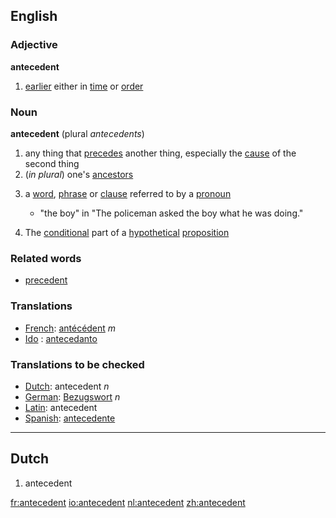 ==English==
===Adjective===
'''antecedent'''
# [[earlier]] either in [[time]] or [[order]]
===Noun===
'''antecedent'''   (plural ''antecedents'')
# any thing that [[precede]]s another thing, especially the [[cause]] of the second thing
#(''in plural'') one's [[ancestor]]s
#{{grammar}} a [[word]], [[phrase]] or [[clause]] referred to by a [[pronoun]]
#* "the boy" in "The policeman asked the boy what he was doing."
#{{logic}} The [[conditional]] part of a [[hypothetical]] [[proposition]]
{{wikipedia}}

===Related words===
* [[precedent]]

===Translations===

*[[French]]: [[antécédent]] ''m''
*[[Ido]] : [[antecedanto]]

===Translations to be checked===
*[[Dutch]]: antecedent ''n''
*[[German]]: [[Bezugswort]] ''n''
*[[Latin]]: antecedent
*[[Spanish]]: [[antecedente]]
----

==Dutch==
# antecedent

[[fr:antecedent]]
[[io:antecedent]]
[[nl:antecedent]]
[[zh:antecedent]]